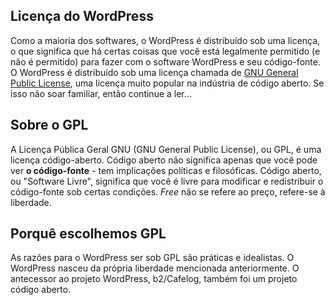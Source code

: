 {{Languages|
{{en|License}}
{{ja|License}}
{{pt-br|Licença}}
{{tr|Lisans}}
}}
==Licença do WordPress == 
Como a maioria dos softwares, o WordPress é distribuído sob uma licença, o que significa que há certas coisas que você está legalmente permitido (e não é permitido) para fazer com o software WordPress e seu código-fonte. O WordPress é distribuído sob uma licença chamada de [[GPL|GNU General Public License]], uma licença muito popular na indústria de código aberto. Se isso não soar familiar, então continue a ler...

== Sobre o GPL ==
A Licença Pública Geral GNU (GNU General Public License), ou GPL, é uma licença código-aberto. Código aberto não significa apenas que você pode ver '''o código-fonte''' - tem implicações políticas e filosóficas. Código aberto, ou "Software Livre", significa que você é livre para modificar e redistribuir o código-fonte sob certas condições. ''Free'' não se refere ao preço, refere-se à liberdade.

== Porquê escolhemos GPL ==
As razões para o WordPress ser sob GPL são práticas e idealistas. O WordPress nasceu da própria liberdade mencionada anteriormente. O antecessor ao projeto WordPress, b2/Cafelog, também foi um projeto código aberto.

{{Codex-pt}}
{{DEFAULTSORT:L}}